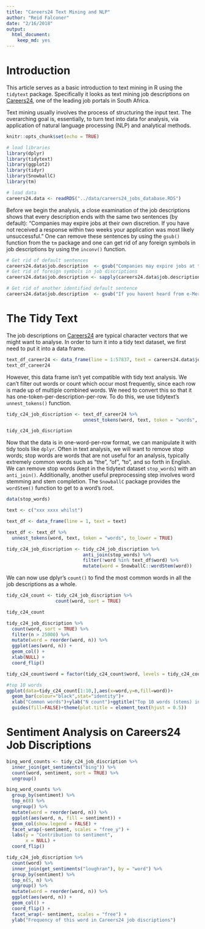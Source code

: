 ```yaml
---
title: "Careers24 Text Mining and NLP"
author: "Reid Falconer"
date: "2/16/2018"
output: 
  html_document: 
    keep_md: yes
---
```


# Introduction

This article serves as a basic introduction to text mining in R using the `tidytext` package. Specifically it looks as text mining job descriptions on [Careers24](http://www.careers24.com/), one of the leading job portals in South Africa.

Text mining usually involves the process of structuring the input text. The overarching goal is, essentially, to turn text into data for analysis, via application of natural language processing (NLP) and analytical methods.

```r
knitr::opts_chunk$set(echo = TRUE)

# load libraries
library(dplyr)
library(tidytext)
library(ggplot2)
library(tidyr)
library(SnowballC)
library(tm)

# load data
careers24.data <- readRDS("../data/careers24_jobs_database.RDS")
```

Before we begin the analysis, a close examination of the job descriptions shows that every description ends with the same two sentences (by default): "Companies may expire jobs at their own discretion. If you have not received a response within two weeks your application was most likely unsuccessful." One can remove these sentences by using the `gsub()` function from the `tm` package and one can get rid of any foreign symbols in job descriptions by using the `inconv()` function.  

```r
# Get rid of default sentences
careers24.data$job.description  <- gsub("Companies may expire jobs at their own discretion. If you have not received a response within two weeks, your application was most likely unsuccessful.", "", careers24.data$job.description )
# Get rid of foreign symbols in job discriptions
careers24.data$job.description <- sapply(careers24.data$job.description,function(row) iconv(row, "latin1", "ASCII", sub=""))
```

```r
# Get rid of another identified default sentence
careers24.data$job.description  <- gsub("If you havent heard from e-Merge IT within 2 weeks of your application, please consider it unsuccessful for this position ", "", careers24.data$job.description )
```
# The Tidy Text 

The job descriptions on [Careers24](http://www.careers24.com/) are typical character vectors that we might want to analyse. In order to turn it into a tidy text dataset, we first need to put it into a data frame.
```r
text_df_career24 <- data_frame(line = 1:57837, text = careers24.data$job.description)
text_df_career24
```

However, this data frame isn’t yet compatible with tidy text analysis. We can’t filter out words or count which occur most frequently, since each row is made up of multiple combined words. We need to convert this so that it has one-token-per-description-per-row. To do this, we use tidytext’s `unnest_tokens()` function.

```r
tidy_c24_job_discription <- text_df_career24 %>%
                            unnest_tokens(word, text, token = "words", to_lower = TRUE)

tidy_c24_job_discription
```

Now that the data is in one-word-per-row format, we can manipulate it with tidy tools like `dplyr`. Often in text analysis, we will want to remove stop words; stop words are words that are not useful for an analysis, typically extremely common words such as “the”, “of”, “to”, and so forth in English. We can remove stop words (kept in the tidytext dataset `stop_words`) with an `anti_join()`. Additionally, another useful preprocessing step involves word stemming and stem completion. The `SnowballC` package provides the `wordStem()` function to get to a word’s root.

```r
data(stop_words)

text <- c("xxx xxxx whilst")

text_df <- data_frame(line = 1, text = text)

text_df <- text_df %>%
  unnest_tokens(word, text, token = "words", to_lower = TRUE)
```
```r
tidy_c24_job_discription <- tidy_c24_job_discription %>%
                            anti_join(stop_words) %>%
                            filter(!word %in% text_df$word) %>%
                            mutate(word = SnowballC::wordStem(word))
```
We can now use dplyr’s `count()` to find the most common words in all the job descriptions as a whole.
```r
tidy_c24_count <- tidy_c24_job_discription %>%
                  count(word, sort = TRUE) 

tidy_c24_count
```

```r
tidy_c24_job_discription %>%
  count(word, sort = TRUE) %>%
  filter(n > 25000) %>%
  mutate(word = reorder(word, n)) %>%
  ggplot(aes(word, n)) +
  geom_col() +
  xlab(NULL) +
  coord_flip()

tidy_c24_count$word = factor(tidy_c24_count$word, levels = tidy_c24_count$word)
```

```r
#top 10 words
ggplot(data=tidy_c24_count[1:10,],aes(x=word,y=n,fill=word))+
  geom_bar(colour="black",stat="identity")+
  xlab("Common words")+ylab("N count")+ggtitle("Top 10 words (stems) in Careers24 Job Discriptions")+
  guides(fill=FALSE)+theme(plot.title = element_text(hjust = 0.5))
```

# Sentiment Analysis on Careers24 Job Discriptions
```r
bing_word_counts <- tidy_c24_job_discription %>%
  inner_join(get_sentiments("bing")) %>%
  count(word, sentiment, sort = TRUE) %>%
  ungroup()

bing_word_counts %>%
  group_by(sentiment) %>%
  top_n(8) %>%
  ungroup() %>%
  mutate(word = reorder(word, n)) %>%
  ggplot(aes(word, n, fill = sentiment)) +
  geom_col(show.legend = FALSE) +
  facet_wrap(~sentiment, scales = "free_y") +
  labs(y = "Contribution to sentiment",
       x = NULL) +
  coord_flip()

tidy_c24_job_discription %>%
  count(word) %>%
  inner_join(get_sentiments("loughran"), by = "word") %>%
  group_by(sentiment) %>%
  top_n(5, n) %>%
  ungroup() %>%
  mutate(word = reorder(word, n)) %>%
  ggplot(aes(word, n)) +
  geom_col() +
  coord_flip() +
  facet_wrap(~ sentiment, scales = "free") +
  ylab("Frequency of this word in Careers24 job discriptions")

```




